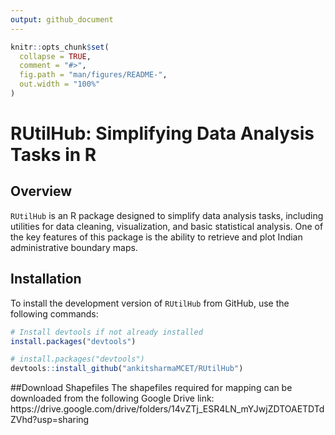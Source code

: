 ```yaml
---
output: github_document
---
```


<!-- README.md is generated from README.Rmd. Please edit that file -->

```r
knitr::opts_chunk$set(
  collapse = TRUE,
  comment = "#>",
  fig.path = "man/figures/README-",
  out.width = "100%"
)
```

# RUtilHub: Simplifying Data Analysis Tasks in R

<!-- badges: start -->
<!-- badges: end -->


## Overview

`RUtilHub` is an R package designed to simplify data analysis tasks, including utilities for data cleaning, visualization, and basic statistical analysis. One of the key features of this package is the ability to retrieve and plot Indian administrative boundary maps.

## Installation

To install the development version of `RUtilHub` from GitHub, use the following commands:

```r
# Install devtools if not already installed
install.packages("devtools")
```

``` r
# install.packages("devtools")
devtools::install_github("ankitsharmaMCET/RUtilHub")
```

##Download Shapefiles
The shapefiles required for mapping can be downloaded from the following Google Drive link:
https://drive.google.com/drive/folders/14vZTj_ESR4LN_mYJwjZDTOAETDTdZVhd?usp=sharing


